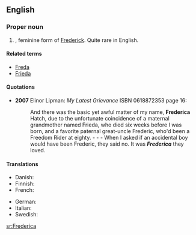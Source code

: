 ==English==

===Proper noun===
{{en-proper noun}}

# {{given name|female|from=Germanic}}, feminine form of [[Frederick]]. Quite rare in English.

====Related terms====
*[[Freda]]
*[[Frieda]]

====Quotations====
* '''2007''' Elinor Lipman: ''My Latest Grievance'' ISBN 0618872353 page 16:
*: And there was the basic yet awful matter of my name, '''Frederica''' Hatch, due to the unfortunate coincidence of a maternal grandmother named Frieda, who died six weeks before I was born, and a favorite paternal great-uncle Frederic, who'd been a Freedom Rider at eighty. - - - When I asked if an accidental boy would have been Frederic, they said no. It was '''''Frederica''''' they loved.

====Translations====
{{trans-top|female given name}}
*Danish: {{t-|da|Frederikke}}
*Finnish: {{t+|fi|Riikka}}
*French: {{t+|fr|Frédérique}}
{{trans-mid}}
* German: {{t+|de|Friederike}}
* Italian: {{t+|it|Federica}}
* Swedish: {{t+|sv|Fredrika}}
{{trans-bottom}}

[[sr:Frederica]]